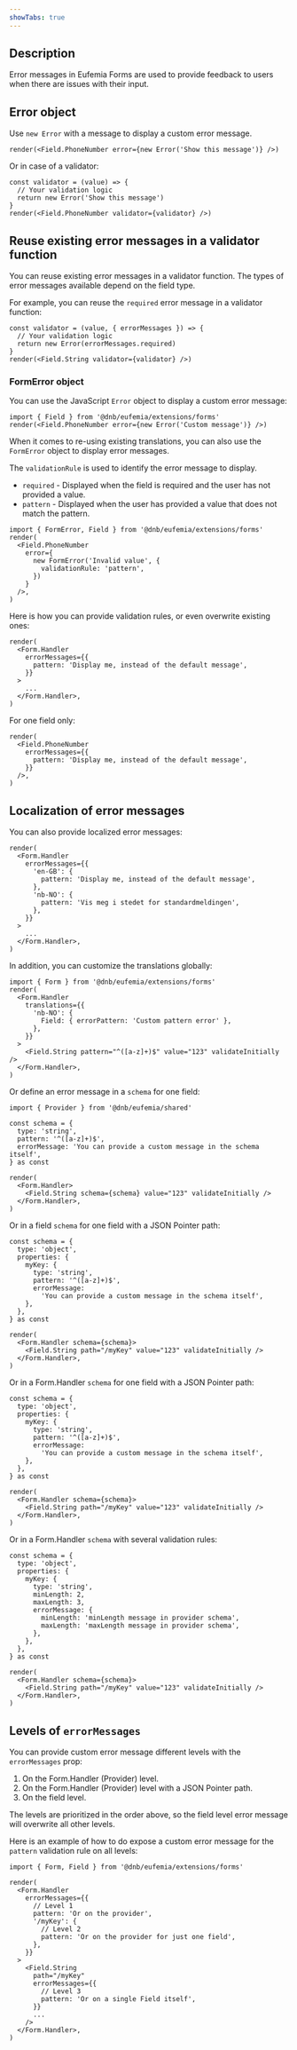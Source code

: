 ```yaml
---
showTabs: true
---
```


## Description

Error messages in Eufemia Forms are used to provide feedback to users when there are issues with their input.

## Error object

Use `new Error` with a message to display a custom error message.

```tsx
render(<Field.PhoneNumber error={new Error('Show this message')} />)
```

Or in case of a validator:

```tsx
const validator = (value) => {
  // Your validation logic
  return new Error('Show this message')
}
render(<Field.PhoneNumber validator={validator} />)
```

## Reuse existing error messages in a validator function

You can reuse existing error messages in a validator function. The types of error messages available depend on the field type.

For example, you can reuse the `required` error message in a validator function:

```tsx
const validator = (value, { errorMessages }) => {
  // Your validation logic
  return new Error(errorMessages.required)
}
render(<Field.String validator={validator} />)
```

### FormError object

You can use the JavaScript `Error` object to display a custom error message:

```tsx
import { Field } from '@dnb/eufemia/extensions/forms'
render(<Field.PhoneNumber error={new Error('Custom message')} />)
```

When it comes to re-using existing translations, you can also use the `FormError` object to display error messages.

The `validationRule` is used to identify the error message to display.

- `required` - Displayed when the field is required and the user has not provided a value.
- `pattern` - Displayed when the user has provided a value that does not match the pattern.

```tsx
import { FormError, Field } from '@dnb/eufemia/extensions/forms'
render(
  <Field.PhoneNumber
    error={
      new FormError('Invalid value', {
        validationRule: 'pattern',
      })
    }
  />,
)
```

Here is how you can provide validation rules, or even overwrite existing ones:

```tsx
render(
  <Form.Handler
    errorMessages={{
      pattern: 'Display me, instead of the default message',
    }}
  >
    ...
  </Form.Handler>,
)
```

For one field only:

```tsx
render(
  <Field.PhoneNumber
    errorMessages={{
      pattern: 'Display me, instead of the default message',
    }}
  />,
)
```

## Localization of error messages

You can also provide localized error messages:

```tsx
render(
  <Form.Handler
    errorMessages={{
      'en-GB': {
        pattern: 'Display me, instead of the default message',
      },
      'nb-NO': {
        pattern: 'Vis meg i stedet for standardmeldingen',
      },
    }}
  >
    ...
  </Form.Handler>,
)
```

In addition, you can customize the translations globally:

```tsx
import { Form } from '@dnb/eufemia/extensions/forms'
render(
  <Form.Handler
    translations={{
      'nb-NO': {
        Field: { errorPattern: 'Custom pattern error' },
      },
    }}
  >
    <Field.String pattern="^([a-z]+)$" value="123" validateInitially />
  </Form.Handler>,
)
```

Or define an error message in a `schema` for one field:

```tsx
import { Provider } from '@dnb/eufemia/shared'

const schema = {
  type: 'string',
  pattern: '^([a-z]+)$',
  errorMessage: 'You can provide a custom message in the schema itself',
} as const

render(
  <Form.Handler>
    <Field.String schema={schema} value="123" validateInitially />
  </Form.Handler>,
)
```

Or in a field `schema` for one field with a JSON Pointer path:

```tsx
const schema = {
  type: 'object',
  properties: {
    myKey: {
      type: 'string',
      pattern: '^([a-z]+)$',
      errorMessage:
        'You can provide a custom message in the schema itself',
    },
  },
} as const

render(
  <Form.Handler schema={schema}>
    <Field.String path="/myKey" value="123" validateInitially />
  </Form.Handler>,
)
```

Or in a Form.Handler `schema` for one field with a JSON Pointer path:

```tsx
const schema = {
  type: 'object',
  properties: {
    myKey: {
      type: 'string',
      pattern: '^([a-z]+)$',
      errorMessage:
        'You can provide a custom message in the schema itself',
    },
  },
} as const

render(
  <Form.Handler schema={schema}>
    <Field.String path="/myKey" value="123" validateInitially />
  </Form.Handler>,
)
```

Or in a Form.Handler `schema` with several validation rules:

```tsx
const schema = {
  type: 'object',
  properties: {
    myKey: {
      type: 'string',
      minLength: 2,
      maxLength: 3,
      errorMessage: {
        minLength: 'minLength message in provider schema',
        maxLength: 'maxLength message in provider schema',
      },
    },
  },
} as const

render(
  <Form.Handler schema={schema}>
    <Field.String path="/myKey" value="123" validateInitially />
  </Form.Handler>,
)
```

## Levels of `errorMessages`

You can provide custom error message different levels with the `errorMessages` prop:

1. On the Form.Handler (Provider) level.
2. On the Form.Handler (Provider) level with a JSON Pointer path.
3. On the field level.

The levels are prioritized in the order above, so the field level error message will overwrite all other levels.

Here is an example of how to do expose a custom error message for the `pattern` validation rule on all levels:

```tsx
import { Form, Field } from '@dnb/eufemia/extensions/forms'

render(
  <Form.Handler
    errorMessages={{
      // Level 1
      pattern: 'Or on the provider',
      '/myKey': {
        // Level 2
        pattern: 'Or on the provider for just one field',
      },
    }}
  >
    <Field.String
      path="/myKey"
      errorMessages={{
        // Level 3
        pattern: 'Or on a single Field itself',
      }}
      ...
    />
  </Form.Handler>,
)
```
